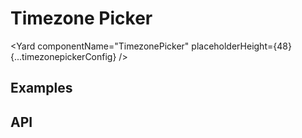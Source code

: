 <!--
Copyright (c) 2018-2020 Uber Technologies, Inc.

This source code is licensed under the MIT license found in the
LICENSE file in the root directory of this source tree.
-->






# Timezone Picker

<Yard
  componentName="TimezonePicker"
  placeholderHeight={48}
  {...timezonepickerConfig}
/>

## Examples

<Example title="Timezone picker" path="timezonepicker/timezone-picker.js">
  <TimezonePicker />
</Example>

## API

<Exports
  component={TimezonepickerExports}
  title="Timezone Picker exports"
  path="baseui/timezonepicker"
/>
